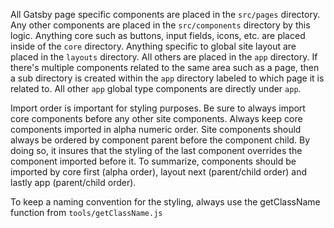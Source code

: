 All Gatsby page specific components are placed in the `src/pages` directory. Any other components are placed in the `src/components` directory by this logic. Anything core such as buttons, input fields, icons, etc. are placed inside of the `core` directory. Anything specific to global site layout are placed in the `layouts` directory. All others are placed in the `app` directory. If there's multiple components related to the same area such as a page, then a sub directory is created within the `app` directory labeled to which page it is related to. All other `app` global type components are directly under `app`.

Import order is important for styling purposes. Be sure to always import core components before any other site components. Always keep core components imported in alpha numeric order. Site components should always be ordered by component parent before the component child. By doing so, it insures that the styling of the last component overrides the component imported before it. To summarize, components should be imported by core first (alpha order), layout next (parent/child order) and lastly app (parent/child order).

To keep a naming convention for the styling, always use the getClassName function from `tools/getClassName.js`

